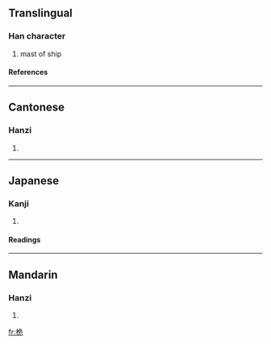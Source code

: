 ==Translingual==
===Han character===
{{Han char|rn=75|rad=木|as=06|sn=10|four=4791<sub>2</sub>|canj=木弓一山 (DNMU)}}
# mast of ship
====References====
{{Han ref|kx=0525.060|dkj=14759|dj=0914.010|hdz=21203.010|uh=6845|ud=26693|bh=AEE9|bd=44777}}

----
==Cantonese==
===Hanzi===
{{yue-hanzi|jyut=|y=wai4}}
# {{defn|Cantonese}}

----
==Japanese==
===Kanji===
{{ja-kanji|grade=|rs=木06}}
# {{defn|Japanese}} 
====Readings====
{{ja-readings|on=[[がい]] (gai)|kun=[[くちなし]] (kuchinashi)}}

----
==Mandarin==
===Hanzi===
{{cmn-hanzi|pin=[[kuāng]] (kuang1), [[wéi]] (wei2)|wg=k'uang<sup>1</sup>, wei<sup>2</sup>}}
# {{defn|Mandarin}}

[[fr:桅]]